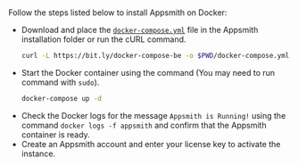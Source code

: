 # 

<HideElements/>

Follow the steps listed below to install Appsmith on Docker:


<ul className="circle"> 
<li>Download and place the <a href="https://bit.ly/docker-compose-be"><code>docker-compose.yml</code></a> file in the Appsmith installation folder or run the cURL command.

```bash
curl -L https://bit.ly/docker-compose-be -o $PWD/docker-compose.yml
```   
</li> 
<li>Start the Docker container using the command (You may need to run command with <code>sudo</code>).

```bash
docker-compose up -d
``` 
</li> 
<li>Check the Docker logs for the message <code>Appsmith is Running!</code> using the command <code>docker logs -f appsmith</code> and confirm that the Appsmith container is ready.
</li> 
<li>Create an Appsmith account and enter your license key to activate the instance.</li> 
</ul>